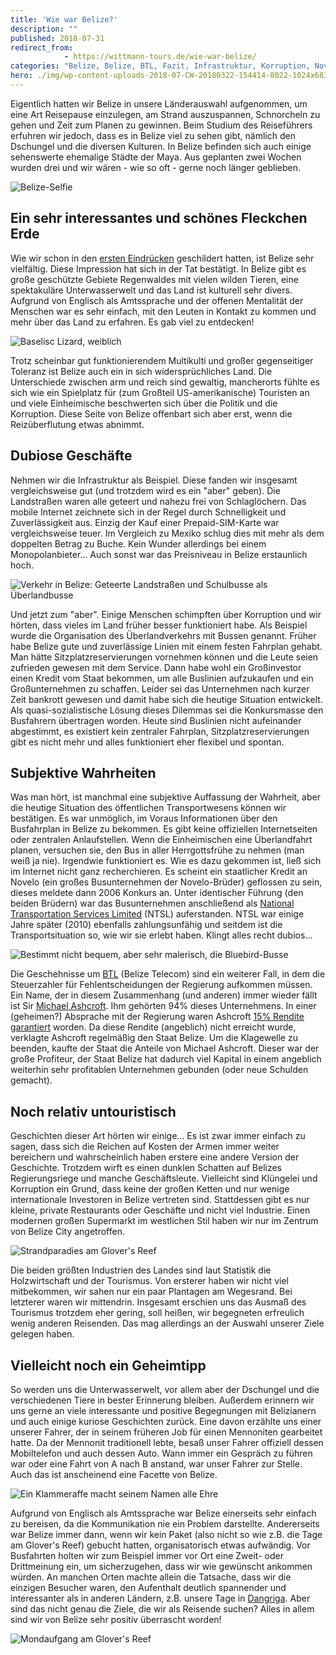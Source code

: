 ```yaml
---
title: 'Wie war Belize?'
description: ""
published: 2018-07-31
redirect_from: 
            - https://wittmann-tours.de/wie-war-belize/
categories: "Belize, Belize, BTL, Fazit, Infrastruktur, Korruption, Novelo, Politik, Tourismus"
hero: ./img/wp-content-uploads-2018-07-CW-20180322-154414-8022-1024x683.jpg
---
```

Eigentlich hatten wir Belize in unsere Länderauswahl aufgenommen, um eine Art Reisepause einzulegen, am Strand auszuspannen, Schnorcheln zu gehen und Zeit zum Planen zu gewinnen. Beim Studium des Reiseführers erfuhren wir jedoch, dass es in Belize viel zu sehen gibt, nämlich den Dschungel und die diversen Kulturen. In Belize befinden sich auch einige sehenswerte ehemalige Städte der Maya. Aus geplanten zwei Wochen wurden drei und wir wären - wie so oft - gerne noch länger geblieben.

![Belize-Selfie](./img/wp-content-uploads-2018-07-CW-20180322-154414-8022-1024x683.jpg)

<!--more-->

## Ein sehr interessantes und schönes Fleckchen Erde

Wie wir schon in den [ersten Eindrücken](http://wittmann-tours.de/erste-eindruecke-aus-belize) geschildert hatten, ist Belize sehr vielfältig. Diese Impression hat sich in der Tat bestätigt. In Belize gibt es große geschützte Gebiete Regenwaldes mit vielen wilden Tieren, eine spektakuläre Unterwasserwelt und das Land ist kulturell sehr divers. Aufgrund von Englisch als Amtssprache und der offenen Mentalität der Menschen war es sehr einfach, mit den Leuten in Kontakt zu kommen und mehr über das Land zu erfahren. Es gab viel zu entdecken!

![Baselisc Lizard, weiblich](./img/wp-content-uploads-2018-07-CW-20180327-095437-8264-1024x683.jpg)

Trotz scheinbar gut funktionierendem Multikulti und großer gegenseitiger Toleranz ist Belize auch ein in sich widersprüchliches Land. Die Unterschiede zwischen arm und reich sind gewaltig, mancherorts fühlte es sich wie ein Spielplatz für (zum Großteil US-amerikanische) Touristen an und viele Einheimische beschwerten sich über die Politik und die Korruption. Diese Seite von Belize offenbart sich aber erst, wenn die Reizüberflutung etwas abnimmt.

## Dubiose Geschäfte

Nehmen wir die Infrastruktur als Beispiel. Diese fanden wir insgesamt vergleichsweise gut (und trotzdem wird es ein "aber" geben). Die Landstraßen waren alle geteert und nahezu frei von Schlaglöchern. Das mobile Internet zeichnete sich in der Regel durch Schnelligkeit und Zuverlässigkeit aus. Einzig der Kauf einer Prepaid-SIM-Karte war vergleichsweise teuer. Im Vergleich zu Mexiko schlug dies mit mehr als dem doppelten Betrag zu Buche. Kein Wunder allerdings bei einem Monopolanbieter... Auch sonst war das Preisniveau in Belize erstaunlich hoch.

![Verkehr in Belize: Geteerte Landstraßen und Schulbusse als Überlandbusse](./img/wp-content-uploads-2018-07-CW-20180331-121507-8285-1024x683.jpg)

Und jetzt zum "aber". Einige Menschen schimpften über Korruption und wir hörten, dass vieles im Land früher besser funktioniert habe. Als Beispiel wurde die Organisation des Überlandverkehrs mit Bussen genannt. Früher habe Belize gute und zuverlässige Linien mit einem festen Fahrplan gehabt. Man hätte Sitzplatzreservierungen vornehmen können und die Leute seien zufrieden gewesen mit dem Service. Dann habe wohl ein Großinvestor einen Kredit vom Staat bekommen, um alle Buslinien aufzukaufen und ein Großunternehmen zu schaffen. Leider sei das Unternehmen nach kurzer Zeit bankrott gewesen und damit habe sich die heutige Situation entwickelt. Als quasi-sozialistische Lösung dieses Dilemmas sei die Konkursmasse den Busfahrern übertragen worden. Heute sind Buslinien nicht aufeinander abgestimmt, es existiert kein zentraler Fahrplan, Sitzplatzreservierungen gibt es nicht mehr und alles funktioniert eher flexibel und spontan.

## Subjektive Wahrheiten

Was man hört, ist manchmal eine subjektive Auffassung der Wahrheit, aber die heutige Situation des öffentlichen Transportwesens können wir bestätigen. Es war unmöglich, im Voraus Informationen über den Busfahrplan in Belize zu bekommen. Es gibt keine offiziellen Internetseiten oder zentralen Anlaufstellen. Wenn die Einheimischen eine Überlandfahrt planen, versuchen sie, den Bus in aller Herrgottsfrühe zu nehmen (man weiß ja nie). Irgendwie funktioniert es. Wie es dazu gekommen ist, ließ sich im Internet nicht ganz recherchieren. Es scheint ein staatlicher Kredit an Novelo (ein großes Busunternehmen der Novelo-Brüder) geflossen zu sein, dieses meldete dann 2006 Konkurs an. Unter identischer Führung (den beiden Brüdern) war das Busunternehmen anschließend als [National Transportation Services Limited](https://en.wikipedia.org/wiki/National_Transportation_Services_Limited) (NTSL) auferstanden. NTSL war einige Jahre später (2010) ebenfalls zahlungsunfähig und seitdem ist die Transportsituation so, wie wir sie erlebt haben. Klingt alles recht dubios...

![Bestimmt nicht bequem, aber sehr malerisch, die Bluebird-Busse](./img/wp-content-uploads-2018-07-CW-20180322-153858-8017-1024x683.jpg)

Die Geschehnisse um [BTL](https://en.wikipedia.org/wiki/Belize_Telemedia_Limited) (Belize Telecom) sind ein weiterer Fall, in dem die Steuerzahler für Fehlentscheidungen der Regierung aufkommen müssen. Ein Name, der in diesem Zusammenhang (und anderen) immer wieder fällt ist Sir [Michael Ashcroft](https://en.wikipedia.org/wiki/Michael_Ashcroft). Ihm gehörten 94% dieses Unternehmens. In einer (geheimen?) Absprache mit der Regierung waren Ashcroft [15% Rendite garantiert](http://www.7newsbelize.com/sstory.php?nid=14843) worden. Da diese Rendite (angeblich) nicht erreicht wurde, verklagte Ashcroft regelmäßig den Staat Belize. Um die Klagewelle zu beenden, kaufte der Staat die Anteile von Michael Ashcroft. Dieser war der große Profiteur, der Staat Belize hat dadurch viel Kapital in einem angeblich weiterhin sehr profitablen Unternehmen gebunden (oder neue Schulden gemacht).

## Noch relativ untouristisch

Geschichten dieser Art hörten wir einige... Es ist zwar immer einfach zu sagen, dass sich die Reichen auf Kosten der Armen immer weiter bereichern und wahrscheinlich haben erstere eine andere Version der Geschichte. Trotzdem wirft es einen dunklen Schatten auf Belizes Regierungsriege und manche Geschäftsleute. Vielleicht sind Klüngelei und Korruption ein Grund, dass keine der großen Ketten und nur wenige internationale Investoren in Belize vertreten sind. Stattdessen gibt es nur kleine, private Restaurants oder Geschäfte und nicht viel Industrie. Einen modernen großen Supermarkt im westlichen Stil haben wir nur im Zentrum von Belize City angetroffen.

![Strandparadies am Glover's Reef](http://wittmann-tours.de/wp-content/uploads/2018/07/CW-20180403-164042-8633-HDR-1024x683.jpg)

Die beiden größten Industrien des Landes sind laut Statistik die Holzwirtschaft und der Tourismus. Von ersterer haben wir nicht viel mitbekommen, wir sahen nur ein paar Plantagen am Wegesrand. Bei letzterer waren wir mittendrin. Insgesamt erschien uns das Ausmaß des Tourismus trotzdem eher gering, soll heißen, wir begegneten erfreulich wenig anderen Reisenden. Das mag allerdings an der Auswahl unserer Ziele gelegen haben.

## Vielleicht noch ein Geheimtipp

So werden uns die Unterwasserwelt, vor allem aber der Dschungel und die verschiedenen Tiere in bester Erinnerung bleiben. Außerdem erinnern wir uns gerne an viele interessante und positive Begegnungen mit Belizianern und auch einige kuriose Geschichten zurück. Eine davon erzählte uns einer unserer Fahrer, der in seinem früheren Job für einen Mennoniten gearbeitet hatte. Da der Mennonit traditionell lebte, besaß unser Fahrer offiziell dessen Mobiltelefon und auch dessen Auto. Wann immer ein Gespräch zu führen war oder eine Fahrt von A nach B anstand, war unser Fahrer zur Stelle. Auch das ist anscheinend eine Facette von Belize.

![Ein Klammeraffe macht seinem Namen alle Ehre](http://wittmann-tours.de/wp-content/uploads/2018/07/CW-20180327-175451-8350-683x1024.jpg)

Aufgrund von Englisch als Amtssprache war Belize einerseits sehr einfach zu bereisen, da die Kommunikation nie ein Problem darstellte. Andererseits war Belize immer dann, wenn wir kein Paket (also nicht so wie z.B. die Tage am Glover's Reef) gebucht hatten, organisatorisch etwas aufwändig. Vor Busfahrten holten wir zum Beispiel immer vor Ort eine Zweit- oder Drittmeinung ein, um sicherzugehen, dass wir wie gewünscht ankommen würden. An manchen Orten machte allein die Tatsache, dass wir die einzigen Besucher waren, den Aufenthalt deutlich spannender und interessanter als in anderen Ländern, z.B. unsere Tage in [Dangriga](http://wittmann-tours.de/die-garifuna-hauptstadt-dangriga/). Aber sind das nicht genau die Ziele, die wir als Reisende suchen? Alles in allem sind wir von Belize sehr positiv überrascht worden!

![Mondaufgang am Glover's Reef](http://wittmann-tours.de/wp-content/uploads/2018/07/CW-20180402-203003-8612-1024x683.jpg)
